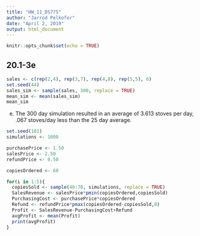 ```yaml
---
title: "HW_11_DS775"
author: "Jarrod Pelkofer"
date: "April 2, 2019"
output: html_document
---
```


```r
knitr::opts_chunk$set(echo = TRUE)
```

## 20.1-3e
```r

sales <- c(rep(2,4), rep(3,7), rep(4,8), rep(5,5), 6)
set.seed(44)
sales_sim <- sample(sales, 300, replace = TRUE)
mean_sim <- mean(sales_sim)
mean_sim

```

e) The 300 day simulation resulted in an average of 3.613 stoves per day, .067 stoves/day less than the 25 day average.

``` r
set.seed(101)
simulations <- 1000

purchasePrice <- 1.50
salesPrice <- 2.50
refundPrice <- 0.50

copiesOrdered <- 60

for(i in 1:5){
  copiesSold <- sample(40:70, simulations, replace = TRUE)
  SalesRevenue <- salesPrice*pmin(copiesOrdered,copiesSold)
  PurchasingCost <- purchasePrice*copiesOrdered
  Refund <- refundPrice*pmax(copiesOrdered-copiesSold,0)
  Profit <- SalesRevenue-PurchasingCost+Refund
  avgProfit <- mean(Profit)
  print(avgProfit)
}
```